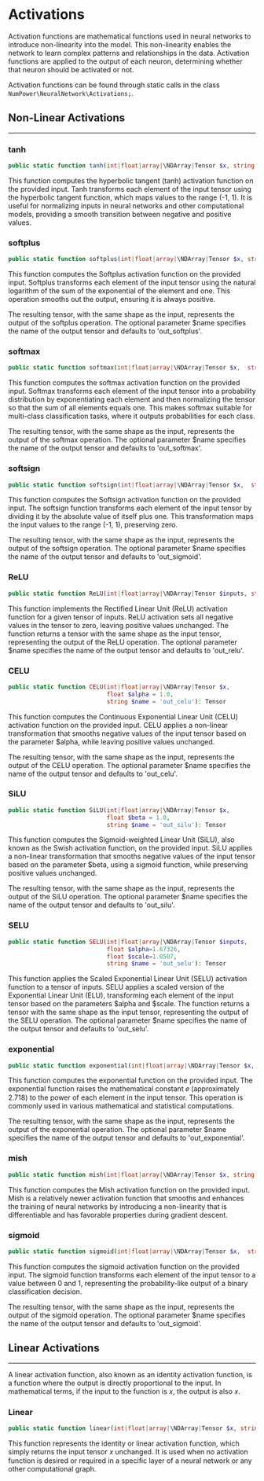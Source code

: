 # Activations

Activation functions are mathematical functions used in neural networks to introduce non-linearity into the model.
This non-linearity enables the network to learn complex patterns and relationships in the data. Activation
functions are applied to the output of each neuron, determining whether that neuron should be activated or not.

Activation functions can be found through static calls in the class `NumPower\NeuralNetwork\Activations;`.

## Non-Linear Activations

---

### tanh

```php
public static function tanh(int|float|array|\NDArray|Tensor $x, string $name = 'out_tanh'): Tensor
```

This function computes the hyperbolic tangent (tanh) activation function on the provided input.
Tanh transforms each element of the input tensor using the hyperbolic tangent function, which maps
values to the range (-1, 1). It is useful for normalizing inputs in neural networks and other computational models,
providing a smooth transition between negative and positive values.

### softplus

```php
public static function softplus(int|float|array|\NDArray|Tensor $x, string $name = 'out_softplus'): Tensor
```

This function computes the Softplus activation function on the provided input. Softplus transforms each element of
the input tensor using the natural logarithm of the sum of the exponential of the element and one. This operation
smooths out the output, ensuring it is always positive.

The resulting tensor, with the same shape as the input, represents the output of the softplus operation.
The optional parameter $name specifies the name of the output tensor and defaults to 'out_softplus'.

### softmax

```php
public static function softmax(int|float|array|\NDArray|Tensor $x,  string $name = 'out_softmax'): Tensor
```

This function computes the softmax activation function on the provided input. Softmax transforms each element of
the input tensor into a probability distribution by exponentiating each element and then normalizing the
tensor so that the sum of all elements equals one. This makes softmax suitable for multi-class classification tasks,
where it outputs probabilities for each class.

The resulting tensor, with the same shape as the input, represents the output of the softmax operation.
The optional parameter $name specifies the name of the output tensor and defaults to 'out_softmax'.

### softsign

```php
public static function softsign(int|float|array|\NDArray|Tensor $x,  string $name = 'out_softsign'): Tensor
```

This function computes the Softsign activation function on the provided input.
The softsign function transforms each element of the input tensor by dividing it by the absolute value of
itself plus one. This transformation maps the input values to the range (-1, 1), preserving zero.

The resulting tensor, with the same shape as the input, represents the output of the softsign operation.
The optional parameter $name specifies the name of the output tensor and defaults to 'out_sigmoid'.

### ReLU

```php
public static function ReLU(int|float|array|\NDArray|Tensor $inputs, string $name = 'out_relu'): Tensor
```

This function implements the Rectified Linear Unit (ReLU) activation function for a given tensor of inputs.
ReLU activation sets all negative values in the tensor to zero, leaving positive values unchanged.
The function returns a tensor with the same shape as the input tensor, representing the output of the ReLU
operation. The optional parameter $name specifies the name of the output tensor and defaults to 'out_relu'.

### CELU

```php
public static function CELU(int|float|array|\NDArray|Tensor $x,
                            float $alpha = 1.0,
                            string $name = 'out_celu'): Tensor
```

This function computes the Continuous Exponential Linear Unit (CELU) activation function on the provided input.
CELU applies a non-linear transformation that smooths negative values of the input tensor based on
the parameter $alpha, while leaving positive values unchanged.

The resulting tensor, with the same shape as the input, represents the output of the CELU operation.
The optional parameter $name specifies the name of the output tensor and defaults to 'out_celu'.

### SiLU

```php
public static function SiLU(int|float|array|\NDArray|Tensor $x,
                            float $beta = 1.0,
                            string $name = 'out_silu'): Tensor
```

This function computes the Sigmoid-weighted Linear Unit (SiLU), also known as the Swish activation function,
on the provided input. SiLU applies a non-linear transformation that smooths negative values of the input tensor
based on the parameter $beta, using a sigmoid function, while preserving positive values unchanged.

The resulting tensor, with the same shape as the input, represents the output of the SiLU operation.
The optional parameter $name specifies the name of the output tensor and defaults to 'out_silu'.

### SELU

```php
public static function SELU(int|float|array|\NDArray|Tensor $inputs,
                            float $alpha=1.67326,
                            float $scale=1.0507,
                            string $name = 'out_selu'): Tensor
```

This function applies the Scaled Exponential Linear Unit (SELU) activation function to a tensor of inputs.
SELU applies a scaled version of the Exponential Linear Unit (ELU), transforming each element of the
input tensor based on the parameters $alpha and $scale. The function returns a tensor with the same shape
as the input tensor, representing the output of the SELU operation. The optional parameter $name specifies
the name of the output tensor and defaults to 'out_selu'.

### exponential

```php
public static function exponential(int|float|array|\NDArray|Tensor $x, string $name = 'out_exponential'): Tensor
```

This function computes the exponential function on the provided input. The exponential function raises the mathematical constant
𝑒 (approximately 2.718) to the power of each element in the input tensor. This operation is commonly used in various mathematical and statistical computations.

The resulting tensor, with the same shape as the input, represents the output of the exponential operation.
The optional parameter $name specifies the name of the output tensor and defaults to 'out_exponential'.

### mish

```php
public static function mish(int|float|array|\NDArray|Tensor $x, string $name = 'out_mish'): Tensor
```

This function computes the Mish activation function on the provided input. Mish is a relatively newer activation
function that smooths and enhances the training of neural networks by introducing a non-linearity
that is differentiable and has favorable properties during gradient descent.


### sigmoid

```php
public static function sigmoid(int|float|array|\NDArray|Tensor $x,  string $name = 'out_sigmoid'): Tensor
```

This function computes the sigmoid activation function on the provided input.
The sigmoid function transforms each element of the input tensor to a value between 0 and 1,
representing the probability-like output of a binary classification decision.

The resulting tensor, with the same shape as the input, represents the output of the sigmoid operation.
The optional parameter $name specifies the name of the output tensor and defaults to 'out_sigmoid'.

## Linear Activations

---

A linear activation function, also known as an identity activation function, is a function where the output is
directly proportional to the input. In mathematical terms, if the input to the function is 𝑥, the output is also 𝑥.

### Linear

```php
public static function linear(int|float|array|\NDArray|Tensor $x, string $name = 'out_linear'): Tensor
```

This function represents the identity or linear activation function, which simply returns the input tensor
𝑥  unchanged. It is used when no activation function is desired or required in a specific layer of a neural
network or any other computational graph.
